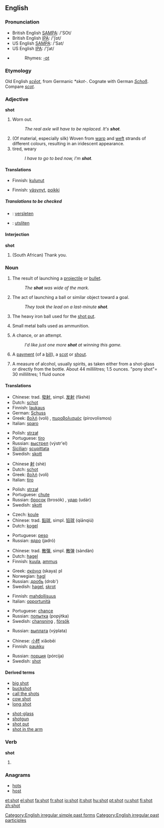 ==English==

{{rank|shown|escape|Mr|926|shot|warm|sufficient|conduct}}

===Pronunciation===
*British English [[w:SAMPA|SAMPA]]: /'SOt/
*British English [[w:IPA|IPA]]: /'ʃɒt/
*US English [[w:SAMPA|SAMPA]]: /'Sat/
*US English [[w:IPA|IPA]]: /'ʃat/
*{{audio|en-us-shot.ogg|Audio (US)}}
*:Rhymes: [[Rhymes:English:-ɒt|-ɒt]]

===Etymology===
Old English ''[[sceot|scēot]]'', from Germanic ''*skot-''.  Cognate with German ''[[Schoß]]''.  Compare ''[[scot]]''.

===Adjective===
'''shot'''

# {{colloquial}} Worn out.
#: ''The real axle will have to be replaced.  It's '''shot'''.''
# (Of material, especially silk) Woven from [[warp]] and [[weft]] strands of different colours, resulting in an iridescent appearance.
# tired, weary
#: ''I have to go to bed now, I'm '''shot'''.''

====Translations====
{{trans-top|Worn out}}
*Finnish: [[kulunut]]
{{trans-mid}}
{{trans-bottom}}

{{trans-top|Woven from warp and weft strands of different colours, resulting in an iridescent appearance}}
{{trans-mid}}
{{trans-bottom}}

{{trans-top|tired, weary}}
*Finnish: [[väsynyt]], [[poikki]]
{{trans-mid}}
{{trans-bottom}}

=====Translations to be checked=====
{{checktrans}}
{{top}}
*{{ttbc|Dutch}}: [[versleten]]
{{mid}}
*{{ttbc|Swedish}}: [[utsliten]]
{{bottom}}

====Interjection====
'''shot'''

# {{colloquial}} (South African) Thank you.

===Noun===
{{en-noun}}

# The result of launching a [[projectile]] or [[bullet]].
#: ''The '''shot''' was wide of the mark.''
# {{sports}} The act of launching a ball or similar object toward a goal.
#: ''They took the lead on a last-minute '''shot'''.''
# The heavy iron ball used for the [[shot put]].
# {{uncountable}} Small metal balls used as ammunition.
# A chance, or an attempt.
#: ''I'd like just one more '''shot''' at winning this game.''
# {{finance}} A [[payment]] (of a [[bill]]), a [[scot]] or [[shout]].
# A measure of alcohol, usually spirits, as taken either from a shot-glass or directly from the bottle.  About 44 millilitres; 1.5 ounces.  "pony shot"= 30 millilitres; 1 fluid ounce

====Translations====
{{trans-top|launching of a projectile}}
*Chinese: trad. [[發射]], simpl. [[发射]] (fāshè)
*Dutch: [[schot]] {{n}}
*Finnish: [[laukaus]]
*German: [[Schuss]]
*Greek: [[βολή]] (voli) {{f}}, [[πυροβολισμός]] (pirovolismos) {{m}}
*Italian: [[sparo]] {{m}}
{{trans-mid}}
*Polish: [[strzał]] {{m}}
*Portuguese: [[tiro]] {{m}}
*Russian: [[выстрел]] (výstr'el) {{m}}
*[[Sicilian]]: [[scupittata]] {{f}}
*Swedish: [[skott]] {{n}}
{{trans-bottom}}

{{trans-top|launching of a ball or similar object toward a goal}}
*Chinese [[射]] (shè)
*Dutch: [[schot]] {{n}}
*Greek: [[βολή]] (voli) {{f}}
*Italian: [[tiro]] {{m}}
{{trans-mid}}
*Polish: [[strzał]] {{m}}
*Portuguese: [[chute]] {{m}}
*Russian: [[бросок]] (brosók) {{m}}, [[удар]] (udár) {{m}}
*Swedish: [[skott]] {{n}}
{{trans-bottom}}

{{trans-top|heavy iron ball used for the shot put}}
*Czech: [[koule]] {{f}}
*Chinese: trad. [[鉛球]], simpl. [[铅球]] (qiānqiú)
*Dutch: [[kogel]] {{m}}
{{trans-mid}}
*Portuguese: [[peso]] {{m}}
*Russian: [[ядро]] (jadró) {{n}}
{{trans-bottom}}

{{trans-top|small metal balls used as ammunition}}
*Chinese: trad. [[散彈]], simpl. [[散弹]] (sàndàn)
*Dutch: [[hagel]] {{m}}
*Finnish: [[kuula]], [[ammus]]
{{trans-mid}}
*Greek: [[σκάγια]] (skaya) {{n}} pl
*Norwegian: [[hagl]] {{n}}
*Russian: [[дробь]] (drob') {{f}}
*Swedish: [[hagel]], [[skrot]]
{{trans-bottom}}

{{trans-top|a chance}}
*Finnish: [[mahdollisuus]]
*Italian: [[opportunità]] {{f}}
{{trans-mid}}
*Portuguese: [[chance]] {{f}}
*Russian: [[попытка]] (popýtka) {{f}}
*Swedish: [[chansning]] {{c}}, [[försök]] {{n}}
{{trans-bottom}}

{{trans-top|payment (of a bill), scot or shout}}
{{trans-mid}}
*Russian: [[выплата]] (výplata) {{f}}
{{trans-bottom}}

{{trans-top|measure of alcohol}}
*Chinese: [[小杯]] xiǎobēi
*Finnish: [[paukku]]
{{trans-mid}}
*Russian: [[порция]] (pórcija) {{f}}
*Swedish: [[shot#Swedish|shot]] {{c}}
{{trans-bottom}}

====Derived terms====
{{top}}
*[[big shot]]
*[[buckshot]]
*[[call the shots]]
*[[cow shot]]
*[[long shot]]
{{mid}}
*[[shot-glass]]
*[[shotgun]]
*[[shot put]]
*[[shot in the arm]]
{{bottom}}

===Verb===
'''shot'''
# {{past of|shoot}}

===Anagrams===
*[[hots]]
*[[host]]

[[Category:English irregular simple past forms]]
[[Category:English irregular past participles]]

[[et:shot]]
[[el:shot]]
[[fa:shot]]
[[fr:shot]]
[[io:shot]]
[[it:shot]]
[[hu:shot]]
[[pt:shot]]
[[ru:shot]]
[[fi:shot]]
[[zh:shot]]